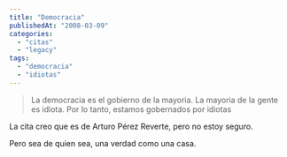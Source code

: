 ```yaml
---
title: "Democracia"
publishedAt: "2008-03-09"
categories: 
  - "citas"
  - "legacy"
tags: 
  - "democracia"
  - "idiotas"
---
```


> La democracia es el gobierno de la mayoria. La mayoria de la gente es idiota. Por lo tanto, estamos gobernados por idiotas

La cita creo que es de Arturo Pérez Reverte, pero no estoy seguro.

Pero sea de quien sea, una verdad como una casa.
